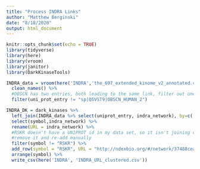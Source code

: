 ```yaml
---
title: "Process INDRA Links"
author: "Matthew Berginski"
date: "8/18/2020"
output: html_document
---
```


```r
knitr::opts_chunk$set(echo = TRUE)
library(tidyverse)
library(here)
library(vroom)
library(janitor)
library(DarkKinaseTools)
```

```r
INDRA_data = vroom(here('INDRA','the_697_extended_kinome_v2_annotated.csv')) %>%
  clean_names() %>%
  #OBSCN has two entries, both leading to the same link, filter out one of them
  filter(uni_prot_entry != "sp|Q5VST9|OBSCN_HUMAN_2")

INDRA_DK = dark_kinases %>% 
  left_join(INDRA_data %>% select(uniprot_entry, indra_network), by=c('uniprot_ids'='uniprot_entry')) %>%
  select(symbol,indra_network) %>%
  rename(URL = indra_network) %>%
  #RSKR doesn't have a UNIPROT id in my data set, so it isn't joining correctly,
  #remove it and re-add manually
  filter(symbol != "RSKR") %>%
  add_row(symbol = "RSKR", URL = "http://ndexbio.org/#/network/37488cea-5db0-11ea-bfdc-0ac135e8bacf") %>%
  arrange(symbol) %>%
  write_csv(here('INDRA', 'INDRA_URL_clustered.csv'))

```

